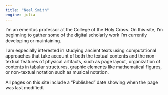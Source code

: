 ```yaml
---
title: "Neel Smith"
engine: julia
---
```




I'm an emeritus professor at the College of the Holy Cross.  On this site, I'm beginning to gather some of the digital scholarly work I'm currently developing or maintaining.


I am especially interested in studying ancient texts using computational approaches that take account of both the textual contents and the non-textual features of physical artifacts, such as page layout, organization of contents in tabular structures, graphic elements like mathematical figures, or non-textual notation such as musical notation.



All pages on this site include a "Published" date showing when the page was last modified.